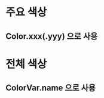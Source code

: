 
<Meta title="Colors" />
<h1>주요 색상 </h1>
<h2>Color.xxx(.yyy) 으로 사용</h2>
<ColorPalette>
  <ColorItem
    title="Color.primary"
    colors={{
      default: "#FFFFFF",
      hover: "#EBEBEB",
      active: "#D2D5D6",
      disabled: "#1F242A",
    }}
  />
  <ColorItem
    title="Color.secondary"
    colors={{
      default: "#333A41",
      hover: "#434e59",
      active: "#545f6a",
      disabled: "#333A41",
    }}
  />
  <ColorItem
    title="Color.accent"
    colors={{
      default: "#0062D2",
      hover: "#004a9e",
      active: "#003775",
      disabled: "#002C5E",
    }}
  />
  <ColorItem
    title="Color.outline"
    colors={{
      default: "transparent",
      hover: "#929AA1",
      active: "#B1B5B8",
      disabled: "#1F242A",
    }}
  />
  <ColorItem
    title="Color.text"
    colors={{
      default: "#FFFFFF",
      sub: "#767676",
      light: "#c1c1c1",
      inverse: "#121212",
      disabled: "#5d5d5d",
      accent: "#006DEF",
    }}
  />
  <ColorItem
    title="Color"
    colors={{
      "Color.bg": "#121212",
      "Color.border": "#545F6A",
    }}
  />
  <ColorItem
    title="Color"
    colors={{
      "success.default": "#00CD0E",
      "success.toast": "rgba(19, 88, 23, 0.7)",
      "warning.default": "#FFD000",
      "warning.toast": "rgba(127, 95, 7, 0.7)",
      "critical.default": "#D90000",
      "critical.toast": "rgba(146, 25, 25, 0.7)",
    }}
  />
</ColorPalette>

<h1>전체 색상 </h1>
<h2>ColorVar.name 으로 사용</h2>
<ColorPalette>
  <ColorItem
    title="ColorVar.grey"
    colors={{
      1: "#EBEBEB",
      2: "#DADADA",
      3: "#C1C1C1",
      4: "#AEAEAE",
      5: "#929292",
      6: "#767676",
      7: "#5D5D5D",
      8: "#484848",
      9: "#2C2C2C",
      10: "#121212",
    }}
  />
  <ColorItem
    title="ColorVar.greyBlue"
    colors={{
      1: "#EBEBEB",
      2: "#D2D5D6",
      3: "#B1B5B8",
      4: "#929AA1",
      5: "#6C767F",
      6: "#545F6A",
      7: "#434E59",
      8: "#333A41",
      9: "#1F242A",
      10: "#111115",
    }}
  />
  <ColorItem
    title="ColorVar.blue.light"
    colors={{
      1: "#F0F7FF",
      2: "#DCECFF",
      3: "#C0DDFF",
      4: "#A3CDFF",
      5: "#86BDFE",
      6: "#73B3FF",
      7: "#5AA5FF",
      8: "#3792FF",
      9: "#1F85FF",
      10: "#0074FF",
    }}
  />
  <ColorItem
    title="ColorVar.blue.dark"
    colors={{
      1: "#006DEF",
      2: "#0062D2",
      3: "#005CC4",
      4: "#0053B2",
      5: "#004A9E",
      6: "#004390",
      7: "#003775",
      8: "#002C5E",
      9: "#002249",
      10: "#001732",
    }}
  />

</ColorPalette>
